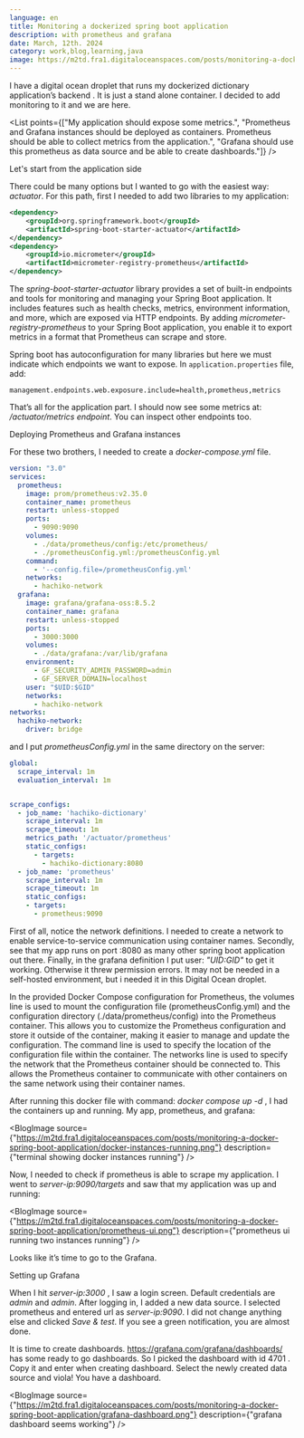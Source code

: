 ```yaml
---
language: en
title: Monitoring a dockerized spring boot application
description: with prometheus and grafana
date: March, 12th. 2024
category: work,blog,learning,java
image: https://m2td.fra1.digitaloceanspaces.com/posts/monitoring-a-docker-spring-boot-application/monitoring.png
---
```



<Paragraph>I have a digital ocean droplet that runs my dockerized dictionary application’s backend . It is just a stand alone container. I decided to add monitoring to it and we are here.</Paragraph>

<List points={["My application should expose some metrics.", "Prometheus and Grafana instances should be deployed as containers. Prometheus should be able to collect metrics from the application.", "Grafana should use this prometheus as data source and be able to create dashboards."]} />

<HeaderTwo>Let's start from the application side</HeaderTwo>

<Paragraph>There could be many options but I wanted to go with the easiest way: <i>actuator</i>. For this path, first I needed to add two libraries to my application:</Paragraph>

```xml
<dependency>
	<groupId>org.springframework.boot</groupId>
	<artifactId>spring-boot-starter-actuator</artifactId>
</dependency>
<dependency>
	<groupId>io.micrometer</groupId>
	<artifactId>micrometer-registry-prometheus</artifactId>
</dependency>
```

<AIResponse>
  <Paragraph>The <i>spring-boot-starter-actuator</i> library provides a set of built-in endpoints and tools for monitoring and managing your Spring Boot application. It includes features such as health checks, metrics, environment information, and more, which are exposed via HTTP endpoints.</Paragraph>
  <Paragraph>By adding <i>micrometer-registry-prometheus</i> to your Spring Boot application, you enable it to export metrics in a format that Prometheus can scrape and store.</Paragraph>
</AIResponse>


<Paragraph>Spring boot has autoconfiguration for many libraries but here we must indicate which endpoints we want to expose. In `application.properties` file, add:</Paragraph>

```properties
management.endpoints.web.exposure.include=health,prometheus,metrics
```

<Paragraph>That’s all for the application part. I should now see some metrics at: <i>/actuator/metrics endpoint</i>. You can inspect other endpoints too.</Paragraph>

<HeaderTwo>Deploying Prometheus and Grafana instances</HeaderTwo>

<Paragraph>For these two brothers, I needed to create a <i>docker-compose.yml</i> file.</Paragraph>

```yaml	
version: "3.0"
services:
  prometheus:
    image: prom/prometheus:v2.35.0
    container_name: prometheus
    restart: unless-stopped
    ports:
      - 9090:9090
    volumes:
      - ./data/prometheus/config:/etc/prometheus/
      - ./prometheusConfig.yml:/prometheusConfig.yml
    command:
      - '--config.file=/prometheusConfig.yml'
    networks:
      - hachiko-network
  grafana:
    image: grafana/grafana-oss:8.5.2
    container_name: grafana
    restart: unless-stopped
    ports:
      - 3000:3000
    volumes:
      - ./data/grafana:/var/lib/grafana
    environment:
      - GF_SECURITY_ADMIN_PASSWORD=admin
      - GF_SERVER_DOMAIN=localhost
    user: "$UID:$GID"
    networks:
      - hachiko-network
networks:
  hachiko-network:
    driver: bridge
```

<Paragraph> and I put <i>prometheusConfig.yml</i> in the same directory on the server:</Paragraph>

```yaml
global:
  scrape_interval: 1m
  evaluation_interval: 1m 


scrape_configs:
  - job_name: 'hachiko-dictionary'
    scrape_interval: 1m
    scrape_timeout: 1m
    metrics_path: '/actuator/prometheus'
    static_configs:
      - targets:
        - hachiko-dictionary:8080
  - job_name: 'prometheus'
    scrape_interval: 1m
    scrape_timeout: 1m
    static_configs:
    - targets:
      - prometheus:9090
```

<Paragraph> First of all, notice the network definitions. I needed to create a network to enable service-to-service communication using container names.</Paragraph>
<Paragraph> Secondly, see that my app runs on port :8080 as many other spring boot application out there.</Paragraph>
<Paragraph> Finally, in the grafana definition I put user: <i>"$UID:$GID"</i> to get it working. Otherwise it threw permission errors. It may not be needed in a self-hosted environment, but i needed it in this Digital Ocean droplet.</Paragraph>

<AIResponse>
  <Paragraph> In the provided Docker Compose configuration for Prometheus, the volumes line is used to mount the configuration file (prometheusConfig.yml) and the configuration directory (./data/prometheus/config) into the Prometheus container. This allows you to customize the Prometheus configuration and store it outside of the container, making it easier to manage and update the configuration. The command line is used to specify the location of the configuration file within the container. The networks line is used to specify the network that the Prometheus container should be connected to. This allows the Prometheus container to communicate with other containers on the same network using their container names.</Paragraph>
</AIResponse>

<Paragraph>After running this docker file with command: <i>docker compose up -d</i> , I had the containers up and running. My app, prometheus, and grafana:</Paragraph>

<BlogImage source={"https://m2td.fra1.digitaloceanspaces.com/posts/monitoring-a-docker-spring-boot-application/docker-instances-running.png"} description={"terminal showing docker instances running"} />

<Paragraph>Now, I needed to check if prometheus is able to scrape my application. I went to <i>server-ip:9090/targets</i> and saw that my application was up and running:</Paragraph>

<BlogImage source={"https://m2td.fra1.digitaloceanspaces.com/posts/monitoring-a-docker-spring-boot-application/prometheus-ui.png"} description={"prometheus ui running two instances running"} />

<Paragraph>Looks like it’s time to go to the Grafana.</Paragraph>

<HeaderTwo>Setting up Grafana</HeaderTwo>

<Paragraph>When I hit <i>server-ip:3000</i> , I saw a login screen. Default credentials are <i>admin</i> and <i>admin</i>. After logging in, I added a new data source. I selected prometheus and entered url as <i>server-ip:9090</i>. I did not change anything else and clicked <i>Save & test</i>. If you see a green notification, you are almost done.</Paragraph>

<Paragraph>It is time to create dashboards. https://grafana.com/grafana/dashboards/ has some ready to go dashboards. So I picked the dashboard with id 4701 . Copy it and enter when creating dashboard. Select the newly created data source and viola! You have a dashboard.</Paragraph>

<BlogImage source={"https://m2td.fra1.digitaloceanspaces.com/posts/monitoring-a-docker-spring-boot-application/grafana-dashboard.png"} description={"grafana dashboard seems working"} />